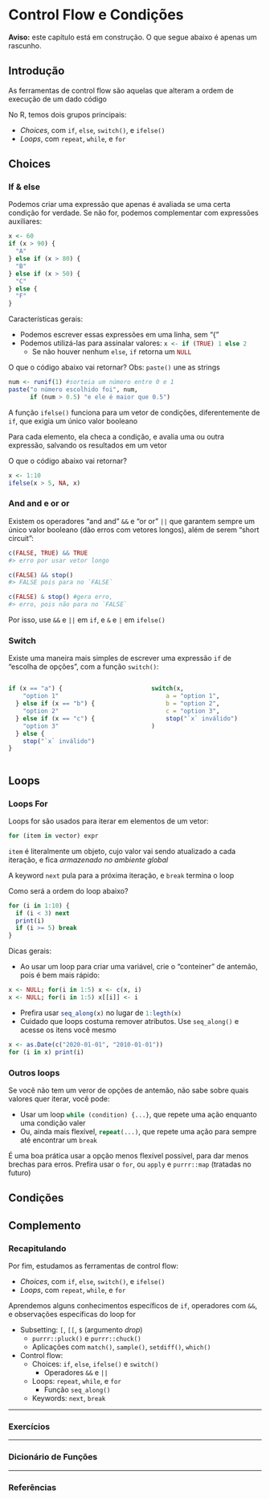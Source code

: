 # Control Flow e Condições {#control-conditions}

**Aviso:** este capítulo está em construção. O que segue abaixo é apenas um rascunho.

## Introdução

As ferramentas de control flow são aquelas que alteram a ordem de execução de um dado código\medskip

No R, temos dois grupos principais:

- _Choices_, com `if`, `else`, `switch()`, e `ifelse()`
- _Loops_, com `repeat`, `while`, e `for`

## Choices

### If & else
Podemos criar uma expressão que apenas é avaliada se uma certa condição for verdade. Se não for, podemos complementar com expressões auxiliares:

```r
x <- 60
if (x > 90) {
  "A"
} else if (x > 80) {
  "B"
} else if (x > 50) {
  "C"
} else {
  "F"
}
```


Características gerais:

- Podemos escrever essas expressões em uma linha, sem "\{"
- Podemos utilizá-las para assinalar valores: `x <- if (TRUE) 1 else 2`{.r}
  - Se não houver nenhum `else`, `if` retorna um `NULL`{.r}

::: {.example}
O que o código abaixo vai retornar? Obs: `paste()` une as strings
\vspace{-1em}
```r
num <- runif(1) #sorteia um número entre 0 e 1
paste("o número escolhido foi", num,
      if (num > 0.5) "e ele é maior que 0.5")
```
\vspace{-1em}
:::


A função `ifelse()` funciona para um vetor de condições, diferentemente de `if`, que exigia um único valor booleano\medskip

Para cada elemento, ela checa a condição, e avalia uma ou outra expressão, salvando os resultados em um vetor

::: {.example}
O que o código abaixo vai retornar?
\vspace{-1em}
```r
x <- 1:10
ifelse(x > 5, NA, x)
```
\vspace{-1em}
:::


### And and e or or
Existem os operadores "and and" `&&` e "or or" `||` que garantem sempre um único valor booleano (dão erros com vetores longos), além de serem "short circuit":

```r
c(FALSE, TRUE) && TRUE
#> erro por usar vetor longo

c(FALSE) && stop()
#> FALSE pois para no `FALSE`

c(FALSE) & stop() #gera erro,
#> erro, pois não para no `FALSE`

```

Por isso, use `&&` e `||` em `if`, e `&` e `|` em `ifelse()`


### Switch
Existe uma maneira mais simples de escrever uma expressão `if` de "escolha de opções", com a função `switch()`:

:::::::::::::: {.columns}
::: {.column width="47.5%"}
```r
if (x == "a") {
    "option 1"
  } else if (x == "b") {
    "option 2" 
  } else if (x == "c") {
    "option 3"
  } else {
    stop("`x` inválido")
}
```
:::
::: {.column width="5%"}
:::
::: {.column width="47.5%"}
```r
switch(x,
    a = "option 1",
    b = "option 2",
    c = "option 3",
    stop("`x` inválido")
)
```
:::
::::::::::::::


## Loops

### Loops For
Loops for são usados para iterar em elementos de um vetor:

```r
for (item in vector) expr
```

`item` é literalmente um objeto, cujo valor vai sendo atualizado a cada iteração, e fica _armazenado no ambiente global_\footnote[frame]{Cuidado, isso substitui um valor pre-existente de mesmo nome}\medskip


\framesubtitle{Keywords}
A keyword `next` pula para a próxima iteração, e `break` termina o loop

::: {.example}
Como será a ordem do loop abaixo?
\vspace{-1em}
```r
for (i in 1:10) {
  if (i < 3) next
  print(i)
  if (i >= 5) break
}
```
\vspace{-1em}
:::


Dicas gerais:

- Ao usar um loop para criar uma variável, crie o "conteiner" de antemão, pois é bem mais rápido:

```r
x <- NULL; for(i in 1:5) x <- c(x, i)
x <- NULL; for(i in 1:5) x[[i]] <- i
```

- Prefira usar `seq_along(x)`{.r} no lugar de `1:legth(x)`{.r}
- Cuidado que loops costuma remover atributos. Use `seq_along()` e acesse os itens você mesmo
```r
x <- as.Date(c("2020-01-01", "2010-01-01"))
for (i in x) print(i)
```


### Outros loops
Se você não tem um veror de opções de antemão, não sabe sobre quais valores quer iterar, você pode:

- Usar um loop `while (condition) {...}`{.r}, que repete uma ação enquanto uma condição valer
- Ou, ainda mais flexível, `repeat(...)`{.r}, que repete uma ação para sempre até encontrar um `break`

É uma boa prática usar a opção menos flexível possível, para dar menos brechas para erros. Prefira usar o `for`, ou `apply` e `purrr::map` (tratadas no futuro)


## Condições



<div class="double-hrule"></div>

## Complemento {.unlisted .unnumbered}

### Recapitulando {-}

\framesubtitle{Control flow}
Por fim, estudamos as ferramentas de control flow:

- _Choices_, com `if`, `else`, `switch()`, e `ifelse()`
- _Loops_, com `repeat`, `while`, e `for`

Aprendemos alguns conhecimentos específicos de `if`, operadores com `&&`, e observações específicas do loop for


\framesubtitle{Funções aprendidas}
- Subsetting: `[`, `[[`, `$` (argumento _drop_)
  - `purrr::pluck()` e `purrr::chuck()`
  - Aplicações com `match()`, `sample()`, `setdiff()`, `which()`
- Control flow:
  - Choices: `if`, `else`, `ifelse()` e `switch()`
    - Operadores `&&` e `||`
  - Loops: `repeat`, `while`, e `for`
    - Função `seq_along()`
  - Keywords: `next`, `break`
  


---

### Exercícios {-}


---

### Dicionário de Funções {-}


---

### Referências {-}

